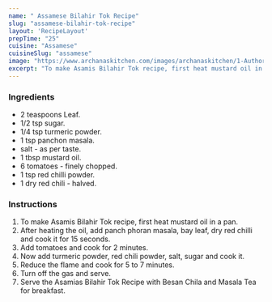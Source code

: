 ---
name: " Assamese Bilahir Tok Recipe"
slug: "assamese-bilahir-tok-recipe"
layout: 'RecipeLayout'
prepTime: "25"
cuisine: "Assamese"
cuisineSlug: "assamese"
image: "https://www.archanaskitchen.com/images/archanaskitchen/1-Author/umar/Assamese_Bilahir_Tok_Recipe_.jpg"
excerpt: "To make Asamis Bilahir Tok recipe, first heat mustard oil in a pan"
---

### Ingredients

-  2 teaspoons Leaf.
-  1/2 tsp sugar.
-  1/4 tsp turmeric powder.
-  1 tsp panchon masala.
-  salt - as per taste.
-  1 tbsp mustard oil.
- 6 tomatoes - finely chopped.
-  1 tsp red chilli powder.
-  1 dry red chili - halved.

### Instructions

1. To make Asamis Bilahir Tok recipe, first heat mustard oil in a pan.
1. After heating the oil, add panch phoran masala, bay leaf, dry red chilli and cook it for 15 seconds.
1. Add tomatoes and cook for 2 minutes.
1. Now add turmeric powder, red chili powder, salt, sugar and cook it.
1. Reduce the flame and cook for 5 to 7 minutes.
1. Turn off the gas and serve.
1. Serve the Asamias Bilahir Tok Recipe with Besan Chila and Masala Tea for breakfast.
